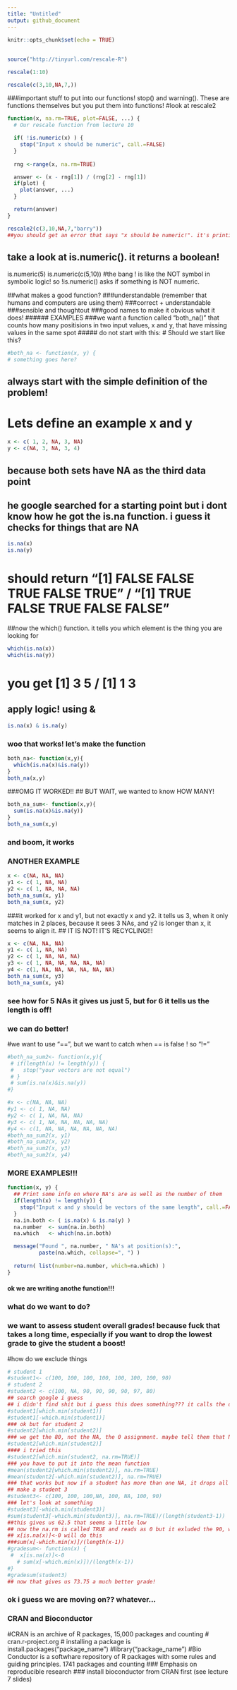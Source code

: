 ```yaml
---
title: "Untitled"
output: github_document
---
```


```r
knitr::opts_chunk$set(echo = TRUE)
```

##
```r
source("http://tinyurl.com/rescale-R")
```

```r
rescale(1:10)
```
```r
rescale(c(3,10,NA,7,))
```
###important stuff to put into our functions! stop() and warning(). These are functions themselves but you put them into functions! 
#look at rescale2
```r
function(x, na.rm=TRUE, plot=FALSE, ...) {
  # Our rescale function from lecture 10

  if( !is.numeric(x) ) {
    stop("Input x should be numeric", call.=FALSE)
  }
  
  rng <-range(x, na.rm=TRUE)

  answer <- (x - rng[1]) / (rng[2] - rng[1])
  if(plot) { 
    plot(answer, ...) 
  }

  return(answer)
}

rescale2(c(3,10,NA,7,"barry"))
##you should get an error that says "x should be numeric!". it's printing the stop message
```
## take a look at is.numeric(). it returns a boolean! 
is.numeric(5)
is.numeric(c(5,10))
#the bang ! is like the NOT symbol in symbolic logic! so !is.numeric() asks if something is NOT numeric. 

##what makes a good function?
###understandable (remember that humans and computers are using them)
###correct + understandable
###sensible and thoughtout
###good names to make it obvious what it does!
###### EXAMPLES
###we want a function called "both_na()" that counts how many positisions in two input values, x and y, that have missing values in the same spot
##### do not start with this:
# Should we start like this?
```r
#both_na <- function(x, y) {
# something goes here?
```

## always start with the simple definition of the problem! 
# Lets define an example x and y
```r
x <- c( 1, 2, NA, 3, NA)
y <- c(NA, 3, NA, 3, 4)
```

## because both sets have NA as the third data point
## he google searched for a starting point but i dont know how he got the is.na function. i guess it checks for things that are NA
```r
is.na(x)
is.na(y)
```

# should return "[1] FALSE FALSE  TRUE FALSE  TRUE" / "[1]  TRUE FALSE  TRUE FALSE FALSE"
##now the which() function. it tells you which element is the thing you are looking for
```r

which(is.na(x))
which(is.na(y))
```
# you get [1] 3 5 / [1] 1 3
## apply logic! using &
```r
is.na(x) & is.na(y)
```
### woo that works! let's make the function
```r
both_na<- function(x,y){
  which(is.na(x)&is.na(y))
}
both_na(x,y)
```
###OMG IT WORKED!! 
## BUT WAIT, we wanted to know HOW MANY!
```r
both_na_sum<- function(x,y){
  sum(is.na(x)&is.na(y))
}
both_na_sum(x,y)
```

### and boom, it works
### ANOTHER EXAMPLE
```r
x <- c(NA, NA, NA)
y1 <- c( 1, NA, NA)
y2 <- c( 1, NA, NA, NA)
both_na_sum(x, y1)
both_na_sum(x, y2)
```
###it worked for x and y1, but not exactly x and y2. it tells us 3, when it only matches in 2 places, because it sees 3 NAs, and y2 is longer than x, it seems to align it. 
## IT IS NOT! IT'S RECYCLING!!! 
```r
x <- c(NA, NA, NA)
y1 <- c( 1, NA, NA)
y2 <- c( 1, NA, NA, NA)
y3 <- c( 1, NA, NA, NA, NA, NA)
y4 <- c(1, NA, NA, NA, NA, NA, NA)
both_na_sum(x, y3)
both_na_sum(x, y4)
```
### see how for 5 NAs it gives us just 5, but for 6 it tells us the length is off! 
### we can do better!
#we want to use "==", but we want to catch when == is false ! so "!="
```r
#both_na_sum2<- function(x,y){
 # if(length(x) != length(y)) {
 #   stop("your vectors are not equal")
 # }
 # sum(is.na(x)&is.na(y))
#}

#x <- c(NA, NA, NA)
#y1 <- c( 1, NA, NA)
#y2 <- c( 1, NA, NA, NA)
#y3 <- c( 1, NA, NA, NA, NA, NA)
#y4 <- c(1, NA, NA, NA, NA, NA, NA)
#both_na_sum2(x, y1)
#both_na_sum2(x, y2)
#both_na_sum2(x, y3)
#both_na_sum2(x, y4)
```
### MORE EXAMPLES!!!
```r
function(x, y) {
  ## Print some info on where NA's are as well as the number of them 
  if(length(x) != length(y)) {
    stop("Input x and y should be vectors of the same length", call.=FALSE)
  }
  na.in.both <- ( is.na(x) & is.na(y) )
  na.number  <- sum(na.in.both)
  na.which   <- which(na.in.both)

  message("Found ", na.number, " NA's at position(s):", 
          paste(na.which, collapse=", ") ) 
  
  return( list(number=na.number, which=na.which) )
}
```
#### ok we are writing anothe function!!! 
### what do we want to do?
### we want to assess student overall grades! because fuck that takes a long time, especially if you want to drop the lowest grade to give the student a boost!
#how do we exclude things
```r
# student 1
#student1<- c(100, 100, 100, 100, 100, 100, 100, 90)
# student 2
#student2 <- c(100, NA, 90, 90, 90, 90, 97, 80)
## search google i guess
## i didn't find shit but i guess this does something??? it calls the data desired and adding "-" does the opposite, all the data that is not that!
#student1[which.min(student1)]
#student1[-which.min(student1)]
### ok but for student 2
#student2[which.min(student2)]
### we get the 80, not the NA, the 0 assignment. maybe tell them that NA == 0
#student2[which.min(student2)]
#### i tried this 
#student2[which.min(student2, na.rm=TRUE)]
### you have to put it into the mean function
#mean(student2[which.min(student2)], na.rm=TRUE)
#mean(student2[-which.min(student2)], na.rm=TRUE)
### that works but now if a student has more than one NA, it drops all of that! we need to tell it NA = 0 so it drops just of those! 
## make a student 3
#student3<- c(100, 100, 100,NA, 100, NA, 100, 90)
### let's look at something
#student3[-which.min(student3)]
#sum(student3[-which.min(student3)], na.rm=TRUE)/(length(student3-1))
##this gives us 62.5 that seems a little low
## now the na.rm is called TRUE and reads as 0 but it exluded the 90, when it needs to drop and NA. check the ""student3[which.min(student3)]" and "student3[-which.min(student3)]"
## x[is.na(x)]<-0 will do this 
###sum(x[-which.min(x)]/(length(x-1))
#gradesum<- function(x) {
 #  x[is.na(x)]<-0
   # sum(x[-which.min(x)])/(length(x-1))
#}
#gradesum(student3)
## now that gives us 73.75 a much better grade! 

```
### ok i guess we are moving on?? whatever... 

### CRAN and Bioconductor 
#CRAN is an archive of R packages, 15,000 packages and counting 
# cran.r-project.org
# installing a package is install.packages("package_name")
#library("package_name")
#Bio Conductor is a softwhare repository of R packages with some rules and guiding principles. 1741 packages and counting 
### Emphasis on reproducible research
### install bioconductor from CRAN first (see lecture 7 slides)
